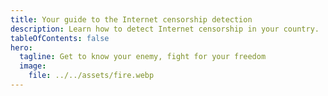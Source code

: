 ```yaml
---
title: Your guide to the Internet censorship detection
description: Learn how to detect Internet censorship in your country.
tableOfContents: false
hero:
  tagline: Get to know your enemy, fight for your freedom
  image:
    file: ../../assets/fire.webp
---
```



<CardGrid>
  <LinkCard
    title="DNS Hijacking"
    href="blocking/dns-hijacking/"
    description="Redirects DNS queries to incorrect IP addresses"
  />
  <LinkCard
    title="DPI Protocol Filtering"
    href="blocking/dpi-protocol-filtering/"
    description="Blocks specific protocols using Deep Packet Inspection"
  />
  <LinkCard
    title="DPI Application Filtering"
    href="blocking/dpi-application-filtering/"
    description="Blocks certain applications by analyzing traffic patterns"
  />
  <LinkCard
    title="HTTPS SNI Filtering"
    href="blocking/dpi-protocol-filtering/"
    description="Blocks domains based on the SNI in TLS handshakes"
  />
  <LinkCard
    title="IP Blackhole/Redirection"
    href="blocking/ip-blackhole/"
    description="Blocks traffic to specific IPs, making them unreachable"
  />
  <LinkCard
    title="ISP Incoming Traffic Filtering"
    href="blocking/isp-inner-filtering/"
    description="Filters content within the ISP network itself"
  />
  <LinkCard
    title="State-Level Filtering"
    href="blocking/state-level-filtering/"
    description="Government filters traffic at a national level"
  />
  <LinkCard
    title="Throttling"
    href="blocking/throttling/"
    description="Intentionally slows down internet speeds"
  />
  <LinkCard
    title="Transit ISP Filtering"
    href="blocking/transit-isp-filtering/"
    description="Filters traffic at upstream providers, affecting multiple ISPs"
  />
</CardGrid>
